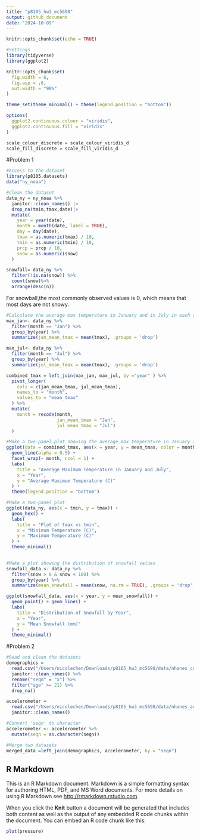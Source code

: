 ```yaml
---
title: "p8105_hw3_mc5698"
output: github_document
date: "2024-10-09"
---
```


```r
knitr::opts_chunk$set(echo = TRUE)
```

```r
#Settings
library(tidyverse)
library(ggplot2)

knitr::opts_chunk$set(
  fig.width = 6,
  fig.asp = .6,
  out.width = "90%"
)

theme_set(theme_minimal() + theme(legend.position = "bottom"))

options(
  ggplot2.continuous.colour = "viridis",
  ggplot2.continuous.fill = "viridis"
)

scale_colour_discrete = scale_colour_viridis_d
scale_fill_discrete = scale_fill_viridis_d
```

#Problem 1
```r
#Access to the dataset
library(p8105.datasets)
data("ny_noaa")
```

```r
#clean the dataset
data_ny = ny_noaa %>%
  janitor::clean_names() |>
  drop_na(tmin,tmax,date)|>
  mutate(
    year = year(date),
    month = month(date, label = TRUE),
    day = day(date),
    tmax = as.numeric(tmax) / 10,   
    tmin = as.numeric(tmin) / 10,
    prcp = prcp / 10,               
    snow = as.numeric(snow)        
  ) 

```
```r
snowfall= data_ny %>%
  filter(!is.na(snow)) %>%
  count(snow)%>%
  arrange(desc(n))
```
For snowball,the most commonly observed values is 0, which means that most days are not snowy.
```r
#Calculate the average max temperature in January and in July in each station across years
max_jan<- data_ny %>%
  filter(month == "Jan") %>%
  group_by(year) %>%
  summarize(jan_mean_tmax = mean(tmax), .groups = 'drop')

max_jul<- data_ny %>%
  filter(month == "Jul") %>%
  group_by(year) %>%
  summarize(jul_mean_tmax = mean(tmax), .groups = 'drop')

combined_tmax = left_join(max_jan, max_jul, by ="year" ) %>%
  pivot_longer(
    cols = c(jan_mean_tmax, jul_mean_tmax),  
    names_to = "month",                     
    values_to = "mean_tmax"                  
  ) %>%
  mutate(
    month = recode(month,                
                   jan_mean_tmax = "Jan",
                   jul_mean_tmax = "Jul")
  )

```

```r
#Make a two-panel plot showing the average max temperature in January and in July 
ggplot(data = combined_tmax, aes(x = year, y = mean_tmax, color = month)) +
  geom_line(alpha = 0.5) +
  facet_wrap(~ month, ncol = 1) +
  labs(
    title = "Average Maximum Temperature in January and July",
    x = "Year",
    y = "Average Maximum Temperature (C)"
  ) +
  theme(legend.position = "bottom")

```

```r
#Make a two-panel plot 
ggplot(data_ny, aes(x = tmin, y = tmax)) +
  geom_hex() +
  labs(
    title = "Plot of tmax vs tmin",
    x = "Minimum Temperature (C)",
    y = "Maximum Temperature (C)"
  ) +
  theme_minimal() 
  
```


```r
#Make a plot showing the distribution of snowfall values
snowfall_data <- data_ny %>%
  filter(snow > 0 & snow < 100) %>%
  group_by(year) %>%
  summarize(mean_snowfall = mean(snow, na.rm = TRUE), .groups = 'drop')

ggplot(snowfall_data, aes(x = year, y = mean_snowfall)) +
  geom_point() + geom_line() +
  labs(
    title = "Distribution of Snowfall by Year",
    x = "Year",
    y = "Mean Snowfall (mm)"
  ) +
  theme_minimal()
```


#Problem 2
```r
#Read and clean the datasets
demographics =
  read.csv("/Users/nicolechen/Downloads/p8105_hw3_mc5698/data/nhanes_covar.csv") %>%
  janitor::clean_names() %>%
  rename("seqn" = "x") %>%
  filter("age" >= 21) %>%
  drop_na()

accelerometer =
  read.csv("/Users/nicolechen/Downloads/p8105_hw3_mc5698/data/nhanes_accel.csv") %>%
  janitor::clean_names()

```

```r
#Convert 'seqn' to character 
accelerometer <- accelerometer %>%
  mutate(seqn = as.character(seqn))

#Merge two datasets
merged_data =left_join(demographics, accelerometer, by = "seqn")
```



## R Markdown

This is an R Markdown document. Markdown is a simple formatting syntax for authoring HTML, PDF, and MS Word documents. For more details on using R Markdown see <http://rmarkdown.rstudio.com>.

When you click the **Knit** button a document will be generated that includes both content as well as the output of any embedded R code chunks within the document. You can embed an R code chunk like this:


```r
plot(pressure)
```


